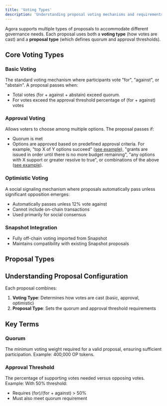 ```yaml
---
title: 'Voting Types'
description: 'Understanding proposal voting mechanisms and requirements'
---
```


Agora supports multiple types of proposals to accommodate different governance needs. Each proposal uses both a **voting type** (how votes are cast) and a **proposal type** (which defines quorum and approval thresholds).

## Core Voting Types

### Basic Voting
The standard voting mechanism where participants vote "for", "against", or "abstain". A proposal passes when:
- Total votes (for + against + abstain) exceed quorum.
- For votes exceed the approval threshold percentage of (for + against) votes

### Approval Voting
Allows voters to choose among multiple options. The proposal passes if:
- Quorum is met
- Options are approved based on predefined approval criteria. For example, "top X of Y options succeed" ([see example](https://vote.optimism.io/proposals/31049359136632781771607732021569520613741907517136820917236339424553298132866)), "grants are issued in order until there is no more budget remaining", "any options with X support or greater resolve to true", or combinations of the above ([see example](https://vote.optimism.io/proposals/21837554113321175128753313420738380328565785926226611271713131734865736260549)).

### Optimistic Voting
A social signaling mechanism where proposals automatically pass unless significant opposition emerges:
- Automatically passes unless 12% vote against
- Cannot include on-chain transactions
- Used primarily for social consensus

### Snapshot Integration
- Fully off-chain voting imported from Snapshot
- Maintains compatibility with existing Snapshot proposals

## Proposal Types


## Understanding Proposal Configuration

Each proposal combines:
1. **Voting Type**: Determines how votes are cast (basic, approval, optimistic)
2. **Proposal Type**: Sets the quorum and approval threshold requirements

## Key Terms

### Quorum
The minimum voting weight required for a valid proposal, ensuring sufficient participation. Example: 400,000 OP tokens.

### Approval Threshold
The percentage of supporting votes needed versus opposing votes. Example: With 50% threshold:
- Requires (for)/(for + against) > 50%
- Must also meet quorum requirement
